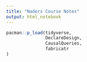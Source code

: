 ```yaml
---
title: "Naders Course Notes"
output: html_notebook
---
```


```r
pacman::p_load(tidyverse,
               DeclareDesign,
               CausalQueries,
               fabricatr
)
```



